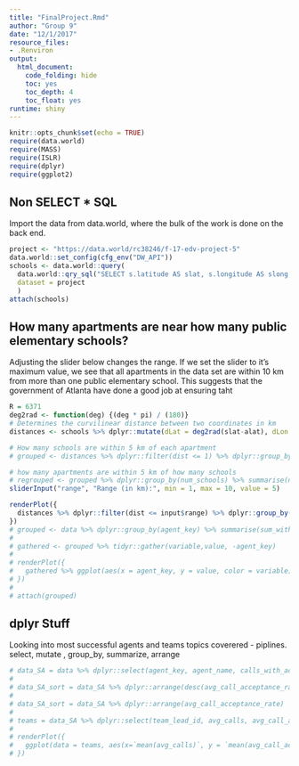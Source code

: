 ```yaml
---
title: "FinalProject.Rmd"
author: "Group 9"
date: "12/1/2017"
resource_files:
- .Renviron
output:
  html_document:
    code_folding: hide
    toc: yes
    toc_depth: 4
    toc_float: yes
runtime: shiny
---
```


```r
knitr::opts_chunk$set(echo = TRUE)
require(data.world)
require(MASS)
require(ISLR)
require(dplyr)
require(ggplot2)
```

## Non SELECT * SQL

Import the data from data.world, where the bulk of the work is done on the back end.

```r
project <- "https://data.world/rc38246/f-17-edv-project-5"
data.world::set_config(cfg_env("DW_API"))
schools <- data.world::query(
  data.world::qry_sql("SELECT s.latitude AS slat, s.longitude AS slong, school_name, a.latitude AS alat, a.longitude AS along, apartment_name FROM schools AS s cross join apartments AS a WHERE s.grades = 'Elementary' and school_type = 'public'"),
  dataset = project
  )
attach(schools)
```

## How many apartments are near how many public elementary schools?
Adjusting the slider below changes the range. If we set the slider to it's maximum value, we see that all apartments in the data set are within 10 km from more than one public elementary school. This suggests that the government of Atlanta have done a good job at ensuring taht 

```r
R = 6371
deg2rad <- function(deg) {(deg * pi) / (180)}
# Determines the curvilinear distance between two coordinates in km
distances <- schools %>% dplyr::mutate(dLat = deg2rad(slat-alat), dLon = deg2rad(slong-along), a = sin(dLat/2)*sin(dLat/2)+cos(deg2rad(slat))*cos(deg2rad(alat))*sin(dLon/2)*sin(dLon/2), c = 2*atan2(sqrt(a), sqrt(1-a)), dist = R*c) %>% dplyr::select(school_name,apartment_name,dist)

# How many schools are within 5 km of each apartment
# grouped <- distances %>% dplyr::filter(dist <= 1) %>% dplyr::group_by(apartment_name) %>% dplyr::summarise(num_schools = n())

# how many apartments are within 5 km of how many schools
# regrouped <- grouped %>% dplyr::group_by(num_schools) %>% summarise(num_apartments = n())
sliderInput("range", "Range (in km):", min = 1, max = 10, value = 5)

renderPlot({
  distances %>% dplyr::filter(dist <= input$range) %>% dplyr::group_by(apartment_name) %>% dplyr::summarise(num_schools = n()) %>% ggplot(aes(num_schools)) + geom_bar()
})
# grouped <- data %>% dplyr::group_by(agent_key) %>% summarise(sum_with_offer = sum(calls_with_offer), sum_with_accept = sum(calls_with_accept), sum_offer_applied = sum(calls_offer_applied)) 
# 
# gathered <- grouped %>% tidyr::gather(variable,value, -agent_key)
# 
# renderPlot({
#   gathered %>% ggplot(aes(x = agent_key, y = value, color = variable)) + geom_smooth(se = FALSE)
# })
# 
# attach(grouped)
```

## dplyr Stuff

Looking into most successful agents and teams
topics coverered - piplines. select, mutate , group_by, summarize, arrange
```r
# data_SA = data %>% dplyr::select(agent_key, agent_name, calls_with_accept, calls, team_lead_id) %>% dplyr::mutate(call_acceptance_rate = calls_with_accept / calls) %>% dplyr::group_by(agent_key, agent_name,team_lead_id) %>% dplyr::summarize(avg_calls_with_a = mean(calls_with_accept), avg_calls = mean(calls), avg_call_acceptance_rate = mean(call_acceptance_rate))
# 
# data_SA_sort = data_SA %>% dplyr::arrange(desc(avg_call_acceptance_rate))
# 
# data_SA_sort = data_SA %>% dplyr::arrange(avg_call_acceptance_rate)
# 
# teams = data_SA %>% dplyr::select(team_lead_id, avg_calls, avg_call_acceptance_rate) %>% dplyr::group_by(team_lead_id) %>% dplyr::summarize(mean(avg_calls), mean(avg_call_acceptance_rate))
# 
# renderPlot({
#   ggplot(data = teams, aes(x=`mean(avg_calls)`, y = `mean(avg_call_acceptance_rate)`)) + geom_line()
# })

```